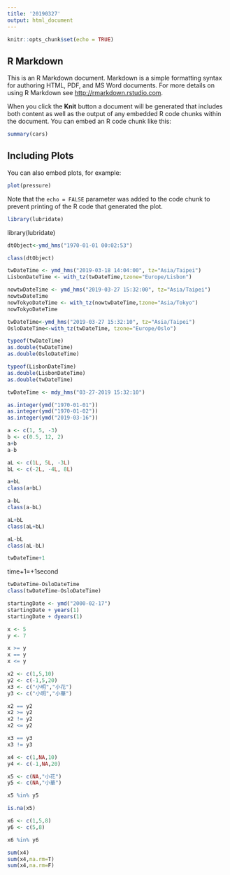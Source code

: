 ```yaml
---
title: '20190327'
output: html_document
---
```


```r
knitr::opts_chunk$set(echo = TRUE)
```

## R Markdown

This is an R Markdown document. Markdown is a simple formatting syntax for authoring HTML, PDF, and MS Word documents. For more details on using R Markdown see <http://rmarkdown.rstudio.com>.

When you click the **Knit** button a document will be generated that includes both content as well as the output of any embedded R code chunks within the document. You can embed an R code chunk like this:

```r
summary(cars)
```

## Including Plots

You can also embed plots, for example:

```r
plot(pressure)
```

Note that the `echo = FALSE` parameter was added to the code chunk to prevent printing of the R code that generated the plot.
```r
library(lubridate)
```

library(lubridate)

```r
dtObject<-ymd_hms("1970-01-01 00:02:53") 
```

```r
class(dtObject)
```

```r
twDateTime <- ymd_hms("2019-03-18 14:04:00", tz="Asia/Taipei")
LisbonDateTime <- with_tz(twDateTime,tzone="Europe/Lisbon")
```

```r
nowtwDateTime <- ymd_hms("2019-03-27 15:32:00", tz="Asia/Taipei")
nowtwDateTime
nowTokyoDateTime <- with_tz(nowtwDateTime,tzone="Asia/Tokyo")
nowTokyoDateTime
```

```r
twDateTime<-ymd_hms("2019-03-27 15:32:10", tz="Asia/Taipei")
OsloDateTime<-with_tz(twDateTime, tzone="Europe/Oslo")
```

```r
typeof(twDateTime)
as.double(twDateTime)
as.double(OsloDateTime)
```

```r
typeof(LisbonDateTime)
as.double(LisbonDateTime)
as.double(twDateTime)
```

```r
twDateTime <- mdy_hms("03-27-2019 15:32:10")
```

```r
as.integer(ymd("1970-01-01"))
as.integer(ymd("1970-01-02"))
as.integer(ymd("2019-03-16"))
```

```r
a <- c(1, 5, -3)
b <- c(0.5, 12, 2)
a+b
a-b
```

```r
aL <- c(1L, 5L, -3L)
bL <- c(-2L, -4L, 8L)

a+bL
class(a+bL)

a-bL
class(a-bL)

aL+bL
class(aL+bL)

aL-bL
class(aL-bL)
```

```r
twDateTime+1
```
time+1=+1second

```r
twDateTime-OsloDateTime
class(twDateTime-OsloDateTime)
```

```r
startingDate <- ymd("2000-02-17")
startingDate + years(1)
startingDate + dyears(1)
```

```r
x <- 5
y <- 7
```

```r
x >= y
x == y
x <= y

```

```r
x2 <- c(1,5,10)
y2 <- c(-1,5,20)
x3 <- c("小明","小花")
y3 <- c("小明","小華")

x2 == y2
x2 >= y2
x2 != y2
x2 <= y2

x3 == y3
x3 != y3
```

```r
x4 <- c(1,NA,10)
y4 <- c(-1,NA,20)

x5 <- c(NA,"小花")
y5 <- c(NA,"小華")

x5 %in% y5

is.na(x5)
```

```r
x6 <- c(1,5,8)
y6 <- c(5,8)

x6 %in% y6
```

```r
sum(x4)
sum(x4,na.rm=T)
sum(x4,na.rm=F)
```

